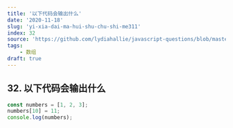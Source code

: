```yaml
---
title: '以下代码会输出什么'
date: '2020-11-18'
slug: 'yi-xia-dai-ma-hui-shu-chu-shi-me311'
index: 32
source: 'https://github.com/lydiahallie/javascript-questions/blob/master/zh-CN/README-zh_CN.md#37-%E8%BE%93%E5%87%BA%E6%98%AF%E4%BB%80%E4%B9%88'
tags:
    - 数组
draft: true
---
```


## 32. 以下代码会输出什么

```js:index.js
const numbers = [1, 2, 3];
numbers[10] = 11;
console.log(numbers);
```
